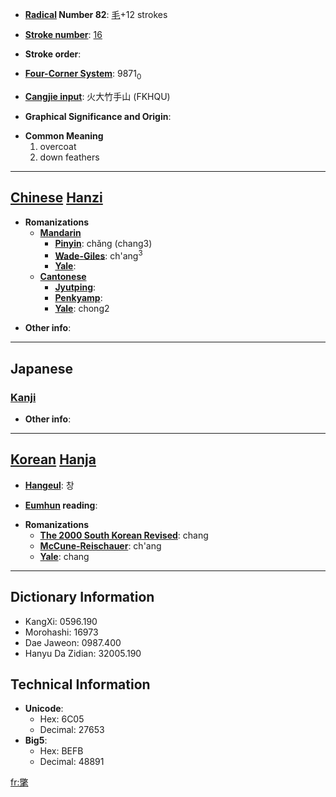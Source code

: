 * '''[[Wiktionary:Chinese radical index| Radical]] Number 82''': [[Wiktionary:Chinese radical index 毛|毛]]+12 strokes

* '''[[Wiktionary:Chinese total strokes index|Stroke number]]''': [[Wiktionary:Chinese total strokes index 16|16]]

* '''Stroke order''': 

* '''[[Wiktionary:Chinese four corner index|Four-Corner System]]''': 9871<sub>0</sub>

* '''[[Wiktionary:Chinese Cangjie index|Cangjie input]]''': 火大竹手山 (FKHQU)

* '''Graphical Significance and Origin''': 

* '''Common Meaning'''
*#overcoat
*# down feathers


----

== [[Chinese]] [[Hanzi]] ==

* '''Romanizations'''
** '''[[Mandarin]]'''
*** '''[[Pinyin]]''': chǎng (chang3)
*** '''[[Wade-Giles]]''': ch'ang<sup>3</sup>
*** '''[[Yale]]''': 
** '''[[Cantonese]]'''
*** '''[[Jyutping]]''':
*** '''[[Penkyamp]]''': 
*** '''[[Yale]]''': chong2

* '''Other info''': 

----

==Japanese==
===[[Kanji]]===
{{kanji|on readings=[[しょう]] (shō)
|kun readings=[[かざりけ]] (kazarike)
}}

* '''Other info''':  

----

== [[Korean]] [[Hanja]] ==

* '''[[Hangeul]]''': 창

* '''[[Eumhun]] reading''': 

* '''Romanizations'''
** '''[[The 2000 South Korean Revised Romanization|The 2000 South Korean Revised]]''': chang
** '''[[McCune-Reischauer]]''': ch'ang
** '''[[Yale]]''': chang

----

== Dictionary Information ==

* KangXi: 0596.190
* Morohashi: 16973
* Dae Jaweon: 0987.400
* Hanyu Da Zidian: 32005.190

== Technical Information ==

* '''Unicode''':
** Hex: 6C05
** Decimal: 27653
* '''Big5''':
** Hex: BEFB
** Decimal: 48891

[[fr:氅]]